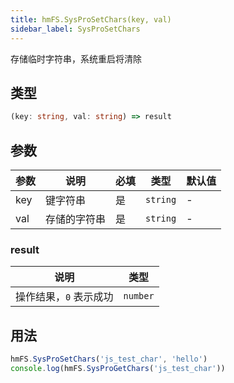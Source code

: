 ```yaml
---
title: hmFS.SysProSetChars(key, val)
sidebar_label: SysProSetChars
---
```


存储临时字符串，系统重启将清除

## 类型

```ts
(key: string, val: string) => result
```

## 参数

| 参数 | 说明         | 必填 | 类型     | 默认值 |
| ---- | ------------ | ---- | -------- | ------ |
| key  | 键字符串     | 是   | `string` | -      |
| val  | 存储的字符串 | 是   | `string` | -      |

### result

| 说明                   | 类型     |
| ---------------------- | -------- |
| 操作结果，`0` 表示成功 | `number` |

## 用法

```js
hmFS.SysProSetChars('js_test_char', 'hello')
console.log(hmFS.SysProGetChars('js_test_char'))
```

